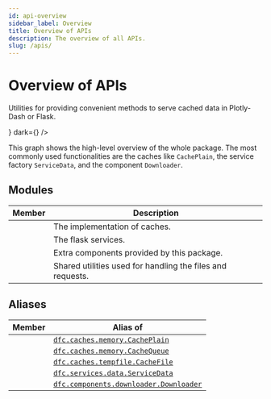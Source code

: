```yaml
---
id: api-overview
sidebar_label: Overview
title: Overview of APIs
description: The overview of all APIs.
slug: /apis/
---
```




# Overview of APIs

<APITopBar type="package" source="__init__.py" />

Utilities for providing convenient methods to serve cached data in Plotly-Dash or Flask.

<p>
  <ThemedComponent light={<OverviewLightSVG />} dark={<OverviewDarkSVG />} />
</p>

This graph shows the high-level overview of the whole package. The most commonly used
functionalities are the caches like `CachePlain`, the service factory `ServiceData`,
and the component `Downloader`.

## Modules

|                                            Member                                             | <center>Description</center>                               |
| :-------------------------------------------------------------------------------------------: | :--------------------------------------------------------- |
|     [<IconObjType type="package" hasText={true} text="caches"/>](./apis/caches/index.mdx)     | The implementation of caches.                              |
|   [<IconObjType type="package" hasText={true} text="services"/>](./apis/services/index.mdx)   | The flask services.                                        |
| [<IconObjType type="package" hasText={true} text="components"/>](./apis/components/index.mdx) | Extra components provided by this package.                 |
|  [<IconObjType type="module" hasText={true} text="utilities"/>](./apis/utilities/index.mdx)   | Shared utilities used for handling the files and requests. |

## Aliases

|                            Member                             | <center>Alias of</center>                                                             |
| :-----------------------------------------------------------: | :------------------------------------------------------------------------------------ |
| <IconObjType type="class" hasText={true} text="CachePlain"/>  | [`dfc.caches.memory.CachePlain`](./apis/caches/memory/CachePlain.mdx)                 |
| <IconObjType type="class" hasText={true} text="CacheQueue"/>  | [`dfc.caches.memory.CacheQueue`](./apis/caches/memory/CacheQueue.mdx)                 |
|  <IconObjType type="class" hasText={true} text="CacheFile"/>  | [`dfc.caches.tempfile.CacheFile`](./apis/caches/tempfile/CacheFile.mdx)               |
| <IconObjType type="class" hasText={true} text="ServiceData"/> | [`dfc.services.data.ServiceData`](./apis/services/data/ServiceData.mdx)               |
| <IconObjType type="class" hasText={true} text="Downloader"/>  | [`dfc.components.downloader.Downloader`](./apis/components/downloader/Downloader.mdx) |
